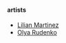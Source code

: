 
#### artists

- [Lilian Martinez](https://www.bfgf-shop.com/)
- [Olya Rudenko](https://www.etsy.com/uk/shop/FashionCraftsUA)

